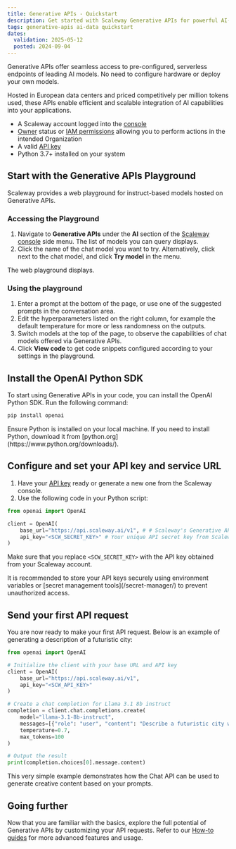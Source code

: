 ```yaml
---
title: Generative APIs - Quickstart
description: Get started with Scaleway Generative APIs for powerful AI-driven content generation. Follow this guide to set up, configure, and make your first API request.
tags: generative-apis ai-data quickstart
dates:
  validation: 2025-05-12
  posted: 2024-09-04
---
```



Generative APIs offer seamless access to pre-configured, serverless endpoints of leading AI models.
No need to configure hardware or deploy your own models.

Hosted in European data centers and priced competitively per million tokens used, these APIs enable efficient and scalable integration of AI capabilities into your applications.

<Requirements />

  - A Scaleway account logged into the [console](https://account.scaleway.com/?service=elements)
  - [Owner](/iam/concepts/#owner) status or [IAM permissions](/iam/concepts/#permission) allowing you to perform actions in the intended Organization
  - A valid [API key](/iam/how-to/create-api-keys/)
  - Python 3.7+ installed on your system

## Start with the Generative APIs Playground

Scaleway provides a web playground for instruct-based models hosted on Generative APIs.

### Accessing the Playground
1. Navigate to **Generative APIs** under the **AI** section of the [Scaleway console](https://account.scaleway.com/?service=elements) side menu. The list of models you can query displays.
2. Click the name of the chat model you want to try. Alternatively, click <Icon name="more" /> next to the chat model, and click **Try model** in the menu. 

The web playground displays.

### Using the playground
1. Enter a prompt at the bottom of the page, or use one of the suggested prompts in the conversation area.
2. Edit the hyperparameters listed on the right column, for example the default temperature for more or less randomness on the outputs. 
3. Switch models at the top of the page, to observe the capabilities of chat models offered via Generative APIs. 
4. Click **View code** to get code snippets configured according to your settings in the playground.

## Install the OpenAI Python SDK

To start using Generative APIs in your code, you can install the OpenAI Python SDK. Run the following command:

```sh
pip install openai
```

<Message type="tip">
  Ensure Python is installed on your local machine. If you need to install Python, download it from [python.org](https://www.python.org/downloads/).
</Message>

## Configure and set your API key and service URL

1. Have your [API key](/iam/how-to/create-api-keys/) ready or generate a new one from the Scaleway console.
2. Use the following code in your Python script:

```py
from openai import OpenAI

client = OpenAI(
    base_url="https://api.scaleway.ai/v1", # # Scaleway's Generative APIs service URL
    api_key="<SCW_SECRET_KEY>" # Your unique API secret key from Scaleway
)
```

Make sure that you replace `<SCW_SECRET_KEY>` with the API key obtained from your Scaleway account.

<Message type="tip">
  It is recommended to store your API keys securely using environment variables or [secret management tools](/secret-manager/) to prevent unauthorized access.
</Message>

## Send your first API request

You are now ready to make your first API request. Below is an example of generating a description of a futuristic city:

```py
from openai import OpenAI

# Initialize the client with your base URL and API key
client = OpenAI(
    base_url="https://api.scaleway.ai/v1",
    api_key="<SCW_API_KEY>"
)

# Create a chat completion for Llama 3.1 8b instruct
completion = client.chat.completions.create(
    model="llama-3.1-8b-instruct",
    messages=[{"role": "user", "content": "Describe a futuristic city with advanced technology and green energy solutions."}],
    temperature=0.7,
    max_tokens=100
)

# Output the result
print(completion.choices[0].message.content)
```

This very simple example demonstrates how the Chat API can be used to generate creative content based on your prompts.

## Going further

Now that you are familiar with the basics, explore the full potential of Generative APIs by customizing your API requests. Refer to our [How-to guides](/generative-apis/how-to/) for more advanced features and usage.
